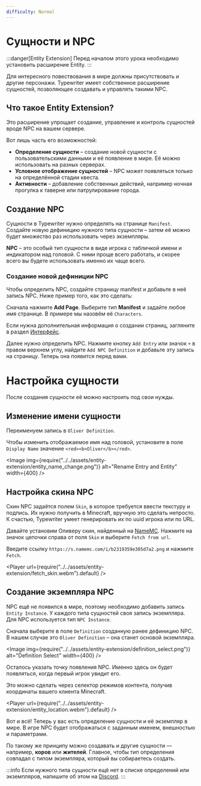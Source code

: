 ```yaml
---
difficulty: Normal
---
```



# Сущности и NPC
:::danger[Entity Extension]
Перед началом этого урока необходимо установить расширение Entity.
:::

Для интересного повествования в мире должны присутствовать и другие персонажи.
Typewriter имеет собственное расширение сущностей, позволяющее создавать и управлять такими NPC.

## Что такое Entity Extension?
Это расширение упрощает создание, управление и контроль сущностей вроде NPC на вашем сервере.

Вот лишь часть его возможностей:
- **Определение сущности** – создание новой сущности с пользовательскими данными и её появление в мире. Её можно использовать на разных серверах.
- **Условное отображение сущностей** – NPC может появляться только на определённой стадии квеста.
- **Активности** – добавление собственных действий, например ночная прогулка к таверне или патрулирование города.

## Создание NPC
Сущности в Typewriter нужно определять на странице `Manifest`.
Создайте новую дефиницию нужного типа сущности – затем её можно будет множество раз использовать через экземпляры.

**NPC** – это особый тип сущности в виде игрока с табличкой имени и индикатором над головой.
С ними проще всего работать, и скорее всего вы будете использовать именно их чаще всего.

### Создание новой дефиниции NPC
Чтобы определить NPC, создайте страницу manifest и добавьте в неё запись NPC. Ниже пример того, как это сделать:

Сначала нажмите **Add Page**.
Выберите тип **Manifest** и задайте любое имя странице.
В примере мы назовём её `Characters`.

Если нужна дополнительная информация о создании страниц, загляните в раздел [Интерфейс](../../02-getting-started/02-layout.mdx).

Далее нужно определить NPC. Нажмите кнопку `Add Entry` или значок `+` в правом верхнем углу,
найдите `Add NPC Definition` и добавьте эту запись на страницу. Теперь она появится перед вами.

<EntrySearch entryName='npc_definition'/>

# Настройка сущности
После создания сущности её можно настроить под свои нужды.

## Изменение имени сущности
Переименуем запись в `Oliver Definition`.

Чтобы изменить отображаемое имя над головой, установите в поле `Display Name` значение `<red><b>Oliver</b></red>`.

<Image img={require("../../assets/entity-extension/entity_name_change.png")} alt="Rename Entry and Entity" width={400} />

## Настройка скина NPC

Скин NPC задаётся полем `Skin`, в которое требуется ввести текстуру и подпись.
Их нужно получить в Minecraft, вручную это сделать непросто.
К счастью, Typewriter умеет генерировать их по uuid игрока или по URL.

Давайте установим Оливеру скин, найденный на [NameMC](https://s.namemc.com/i/b2319359e305d7a2.png).
Нажмите на значок цепочки справа от поля `Skin` и выберите `Fetch from url`.

Введите ссылку `https://s.namemc.com/i/b2319359e305d7a2.png` и нажмите `Fetch`.

<Player url={require("../../assets/entity-extension/fetch_skin.webm").default} />

## Создание экземпляра NPC
NPC ещё не появился в мире, поэтому необходимо добавить запись `Entity Instance`.
У каждого типа сущностей своя запись экземпляра.
Для NPC используется тип `NPC Instance`.

<EntrySearch entryName='npc_instance'/>

Сначала выберите в поле `Definition` созданную ранее дефиницию NPC.
В нашем случае это `Oliver Definition` – она станет основой экземпляра.

<Image img={require("../../assets/entity-extension/definition_select.png")} alt="Definition Select" width={400} />

Осталось указать точку появления NPC.
Именно здесь он будет появляться, когда первый игрок увидит его.

Это можно сделать через селектор режимов контента, получив координаты вашего клиента Minecraft.

<Player url={require("../../assets/entity-extension/entity_location.webm").default} />


Вот и всё!
Теперь у вас есть определение сущности и её экземпляр в мире.
В игре NPC будет отображаться с заданным именем, внешностью и параметрами.

По такому же принципу можно создавать и другие сущности — например, **коров** или **жителей**.
Главное, чтобы тип определения совпадал с типом экземпляра, который вы собираетесь создать.

:::info
Если нужного типа сущности ещё нет в списке определений или экземпляров, напишите об этом на [Discord](https://discord.gg/HtbKyuDDBw).
:::
